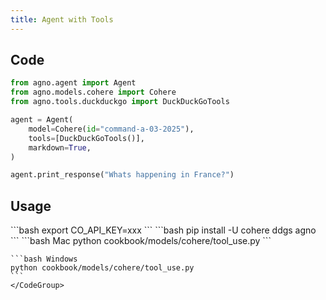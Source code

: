 ```yaml
---
title: Agent with Tools
---
```


## Code

```python cookbook/models/cohere/tool_use.py
from agno.agent import Agent
from agno.models.cohere import Cohere
from agno.tools.duckduckgo import DuckDuckGoTools

agent = Agent(
    model=Cohere(id="command-a-03-2025"),
    tools=[DuckDuckGoTools()],
    markdown=True,
)

agent.print_response("Whats happening in France?")
```

## Usage

<Steps>
  <Snippet file="create-venv-step.mdx" />

  <Step title="Set your API key">
    ```bash
    export CO_API_KEY=xxx
    ```
  </Step>

  <Step title="Install libraries">
    ```bash
    pip install -U cohere ddgs agno
    ```
  </Step>

  <Step title="Run Agent">
    <CodeGroup>
    ```bash Mac
    python cookbook/models/cohere/tool_use.py
    ```

    ```bash Windows
    python cookbook/models/cohere/tool_use.py
    ```
    </CodeGroup>
  </Step>
</Steps>